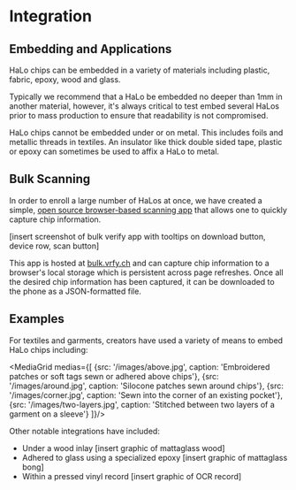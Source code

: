 
# Integration

## Embedding and Applications

HaLo chips can be embedded in a variety of materials including plastic, fabric, epoxy, wood and glass. 

Typically we recommend that a HaLo be embedded no deeper than 1mm in another material, however, it's always critical to test embed several HaLos prior to mass production to ensure that readability is not compromised.

<Callout type="warning">
HaLo chips cannot be embedded under or on metal. This includes foils and metallic threads in textiles. An insulator like thick double sided tape, plastic or epoxy can sometimes be used to affix a HaLo to metal.
</Callout>

## Bulk Scanning

In order to enroll a large number of HaLos at once, we have created a simple, [open source browser-based scanning app](https://github.com/kong-org/halo-bulk-web) that allows one to quickly capture chip information. 

[insert screenshot of bulk verify app with tooltips on download button, device row, scan button]

This app is hosted at [bulk.vrfy.ch](https://bulk.vrfy.ch)
 and can capture chip information to a browser's local storage which is persistent across page refreshes. Once all the desired chip information has been captured, it can be downloaded to the phone as a JSON-formatted file.

## Examples

For textiles and garments, creators have used a variety of means to embed HaLo chips including:

<MediaGrid medias={[
    {src: '/images/above.jpg', caption: 'Embroidered patches or soft tags sewn or adhered above chips'},
    {src: '/images/around.jpg', caption: 'Silocone patches sewn around chips'},
    {src: '/images/corner.jpg', caption: 'Sewn into the corner of an existing pocket'},
    {src: '/images/two-layers.jpg', caption: 'Stitched between two layers of a garment on a sleeve'}
]}/>

Other notable integrations have included:

- Under a wood inlay [insert graphic of mattaglass wood]
- Adhered to glass using a specialized epoxy [insert graphic of mattaglass bong]
- Within a pressed vinyl record [insert graphic of OCR record]
